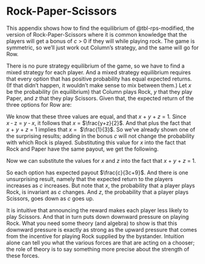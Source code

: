 # Rock-Paper-Scissors {#sec-rps}

This appendix shows how to find the equilibrium of @tbl-rps-modified, the version of Rock-Paper-Scissors where it is common knowledge that the players will get a bonus of *c* \> 0 if they will while playing rock. The game is symmetric, so we'll just work out Column's strategy, and the same will go for Row.

There is no pure strategy equilibrium of the game, so we have to find a mixed strategy for each player. And a mixed strategy equilibrium requires that every option that has positive probability has equal expected returns. (If that didn't happen, it wouldn't make sense to mix between them.) Let *x* be the probability (in equilibrium) that Column plays Rock, *y* that they play Paper, and *z* that they play Scissors. Given that, the expected return of the three options for Row are:

```{=tex}
\begin{align*}
V(Rock) &= z(1+c) - y \\
V(Paper) &= x - z \\
V(Scissors) &= y - x
\end{align*}
```
We know that these three values are equal, and that *x* + *y* + *z* = 1*.* Since *x* ‑ z = *y* ‑ *x*, it follows that *x* = $\frac{y+z}{2}$. And that plus the fact that *x* + *y* + *z* = 1 implies that *x* =  $\frac{1}{3}$. So we've already shown one of the surprising results; adding in the bonus *c* will not change the probability with which Rock is played. Substituting this value for *x* into the fact that Rock and Paper have the same payout, we get the following.

```{=tex}
\begin{align*}
&& \frac{1}{3} - z &= z(1+c) - y \\
\Rightarrow && \frac{1}{3} + y &= z(2+c) \\
\Rightarrow && z &= \frac{y + \frac{1}{3}}{2 + c}
\end{align*}
```
Now we can substitute the values for *x* and *z* into the fact that *x* + *y* + *z* = 1.

```{=tex}
\begin{align*}
&& x + y + z &= 1  && \\
\Rightarrow && \frac{1}{3} + y + \frac{y + \frac{1}{3}}{2 + c} &= 1 && \\
\Rightarrow && (2+c) + 3y(2+c) + (3y+1) &= 3(2+c) && \text{Multiply both sides by } 3(2+c) \\
\Rightarrow && 3cy + 9y + c + 3 &= 3c + 6 \\
\Rightarrow && 3cy + 9y &= 2c + 3 \\
\Rightarrow && y &= \frac{2c + 3}{3c + 9} \\
\Rightarrow && z &= \frac{3}{3c + 9} && \text{From previous derivation for }z
\end{align*}
```
So each option has expected payout $\frac{c}{3c+9}$. And there is one unsurprising result, namely that the expected return to the players increases as *c* increases. But note that *x*, the probability that a player plays Rock, is invariant as *c* changes. And *z*, the probability that a player plays Scissors, goes down as *c* goes up.

It is intuitive that announcing the reward makes each player less likely to play Scissors. And that in turn puts down downward pressure on playing Rock. What you need some theory (and algebra) to show is that this downward pressure is exactly as strong as the upward pressure that comes from the incentive for playing Rock supplied by the bystander. Intuition alone can tell you what the various forces are that are acting on a chooser; the role of theory is to say something more precise about the strength of these forces.
